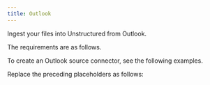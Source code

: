 ```yaml
---
title: Outlook
---
```



<FirstTimeAPISourceConnector />

Ingest your files into Unstructured from Outlook.

The requirements are as follows.


<OutlookPrerequisites />

To create an Outlook source connector, see the following examples.


<CodeGroup>
    <OutlookSDK />
    <OutlookAPIRESTCreate />
</CodeGroup>

Replace the preceding placeholders as follows:


<OutlookAPIPlaceholders />

